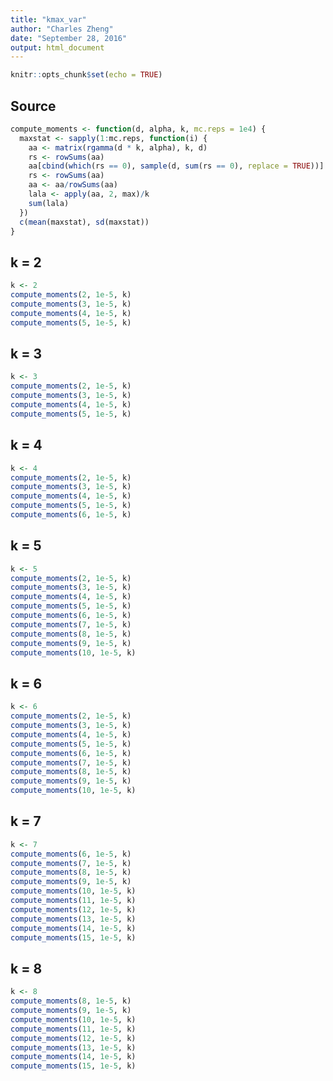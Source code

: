 ```yaml
---
title: "kmax_var"
author: "Charles Zheng"
date: "September 28, 2016"
output: html_document
---
```


```r
knitr::opts_chunk$set(echo = TRUE)
```

## Source 

```r
compute_moments <- function(d, alpha, k, mc.reps = 1e4) {
  maxstat <- sapply(1:mc.reps, function(i) {
    aa <- matrix(rgamma(d * k, alpha), k, d)
    rs <- rowSums(aa)
    aa[cbind(which(rs == 0), sample(d, sum(rs == 0), replace = TRUE))] <- 1
    rs <- rowSums(aa)
    aa <- aa/rowSums(aa)
    lala <- apply(aa, 2, max)/k
    sum(lala)
  })
  c(mean(maxstat), sd(maxstat))
}
```

## k = 2

```r
k <- 2
compute_moments(2, 1e-5, k)
compute_moments(3, 1e-5, k)
compute_moments(4, 1e-5, k)
compute_moments(5, 1e-5, k)
```

## k = 3

```r
k <- 3
compute_moments(2, 1e-5, k)
compute_moments(3, 1e-5, k)
compute_moments(4, 1e-5, k)
compute_moments(5, 1e-5, k)
```


## k = 4

```r
k <- 4
compute_moments(2, 1e-5, k)
compute_moments(3, 1e-5, k)
compute_moments(4, 1e-5, k)
compute_moments(5, 1e-5, k)
compute_moments(6, 1e-5, k)
```

## k = 5

```r
k <- 5
compute_moments(2, 1e-5, k)
compute_moments(3, 1e-5, k)
compute_moments(4, 1e-5, k)
compute_moments(5, 1e-5, k)
compute_moments(6, 1e-5, k)
compute_moments(7, 1e-5, k)
compute_moments(8, 1e-5, k)
compute_moments(9, 1e-5, k)
compute_moments(10, 1e-5, k)
```

## k = 6

```r
k <- 6
compute_moments(2, 1e-5, k)
compute_moments(3, 1e-5, k)
compute_moments(4, 1e-5, k)
compute_moments(5, 1e-5, k)
compute_moments(6, 1e-5, k)
compute_moments(7, 1e-5, k)
compute_moments(8, 1e-5, k)
compute_moments(9, 1e-5, k)
compute_moments(10, 1e-5, k)
```

## k = 7

```r
k <- 7
compute_moments(6, 1e-5, k)
compute_moments(7, 1e-5, k)
compute_moments(8, 1e-5, k)
compute_moments(9, 1e-5, k)
compute_moments(10, 1e-5, k)
compute_moments(11, 1e-5, k)
compute_moments(12, 1e-5, k)
compute_moments(13, 1e-5, k)
compute_moments(14, 1e-5, k)
compute_moments(15, 1e-5, k)
```

## k = 8

```r
k <- 8
compute_moments(8, 1e-5, k)
compute_moments(9, 1e-5, k)
compute_moments(10, 1e-5, k)
compute_moments(11, 1e-5, k)
compute_moments(12, 1e-5, k)
compute_moments(13, 1e-5, k)
compute_moments(14, 1e-5, k)
compute_moments(15, 1e-5, k)
```


